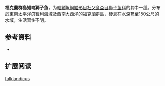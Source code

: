 {{Speciesbox
| name = 福克蘭群島短吻獅子魚
| status = NE
| status_system = 
| image = 
| genus = Careproctus
| species = falklandicus
| authority = [[Lönnberg|Lönnberg]], 1905
| synonyms = *''Careproctus falklandica''<br /><small>JLönnberg, 1905</small>
*''Liparis antarctica falklandica''<br /><small>Lönnberg, 1905</small>
}}

'''福克蘭群島短吻獅子鱼'''，为[[輻鰭魚綱|輻鰭魚綱]][[鮋形目|鮋形目]][[杜父魚亞目|杜父魚亞目]][[狮子鱼科|狮子鱼科]]的其中一[[種|種]]。分布於東南[[太平洋|太平洋]]的[[智利|智利]]海域及西南[[大西洋|大西洋]]的[[福克蘭群島|福克蘭群島]]，棲息在水深16至150公尺的水域，生活習性不明。

== 参考資料 ==
*{{FishBase_species|genus=Careproctus|species=falklandicus|year=2011|month=12}}

== 扩展阅读 ==
{{refbegin}}
{{wikispecies-inline|Careproctus cypselurus|福克蘭群島短吻獅子魚}}
{{refend}}
{{Taxonbar|from=Q2460262}}

[[Category:吻獅子魚属|falklandicus]]


{{鮋形目小作品}}